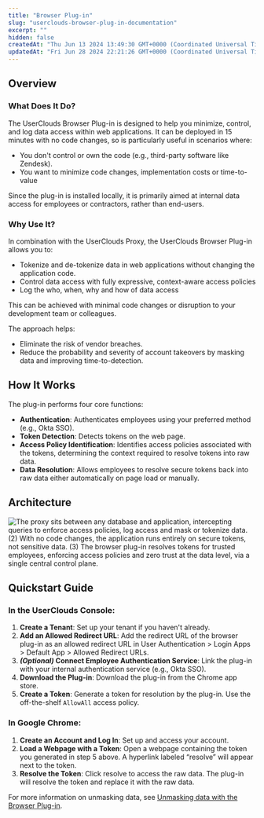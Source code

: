 ```yaml
---
title: "Browser Plug-in"
slug: "userclouds-browser-plug-in-documentation"
excerpt: ""
hidden: false
createdAt: "Thu Jun 13 2024 13:49:30 GMT+0000 (Coordinated Universal Time)"
updatedAt: "Fri Jun 28 2024 22:21:26 GMT+0000 (Coordinated Universal Time)"
---
```

## Overview

### What Does It Do?

The UserClouds Browser Plug-in is designed to help you minimize, control, and log data access within web applications. It can be deployed in 15 minutes with no code changes, so is particularly useful in scenarios where:

- You don't control or own the code (e.g., third-party software like Zendesk).
- You want to minimize code changes, implementation costs or time-to-value

Since the plug-in is installed locally, it is primarily aimed at internal data access for employees or contractors, rather than end-users.

### Why Use It?

In combination with the UserClouds Proxy, the UserClouds Browser Plug-in allows you to:

- Tokenize and de-tokenize data in web applications without changing the application code. 
- Control data access with fully expressive, context-aware access policies
- Log the who, when, why and how of data access

This can be achieved with minimal code changes or disruption to your development team or colleagues. 

The approach helps:

- Eliminate the risk of vendor breaches.
- Reduce the probability and severity of account takeovers by masking data and improving time-to-detection.

## How It Works

The plug-in performs four core functions:

- **Authentication**: Authenticates employees using your preferred method (e.g., Okta SSO).
- **Token Detection**: Detects tokens on the web page.
- **Access Policy Identification**: Identifies access policies associated with the tokens, determining the context required to resolve tokens into raw data.
- **Data Resolution**: Allows employees to resolve secure tokens back into raw data either automatically on page load or manually.

## Architecture

![The proxy sits between any database and application, intercepting queries to enforce access policies, log access and mask or tokenize data. (2) With no code changes, the application runs entirely on secure tokens, not sensitive data. (3) The browser plug-in resolves tokens for trusted employees, enforcing access policies and zero trust at the data level, via a single central control plane.](/assets/images/data-flow.webp)


## Quickstart Guide

### In the UserClouds Console:

1. **Create a Tenant**: Set up your tenant if you haven't already.
2. **Add an Allowed Redirect URL**: Add the redirect URL of the browser plug-in as an allowed redirect URL in User Authentication > Login Apps > Default App > Allowed Redirect URLs.
3. **_(Optional)_ Connect Employee Authentication Service**: Link the plug-in with your internal authentication service (e.g., Okta SSO).
4. **Download the Plug-in**: Download the plug-in from the Chrome app store.
5. **Create a Token**: Generate a token for resolution by the plug-in. Use the off-the-shelf `AllowAll` access policy.

### In Google Chrome:

1. **Create an Account and Log In**: Set up and access your account.
2. **Load a Webpage with a Token**: Open a webpage containing the token you generated in step 5 above. A hyperlink labeled “resolve” will appear next to the token.
3. **Resolve the Token**: Click resolve to access the raw data. The plug-in will resolve the token and replace it with the raw data.

For more information on unmasking data, see [Unmasking data with the Browser Plug-in](/docs/unmasking-data-using-the-browser-plug-in).
